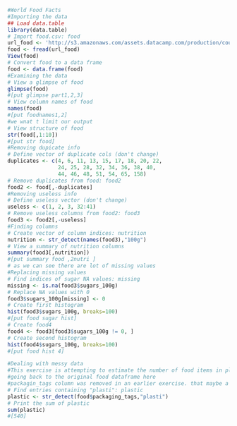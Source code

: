 ```{r}
#World Food Facts
#Importing the data
## Load data.table
library(data.table)
# Import food.csv: food
url_food <- 'http://s3.amazonaws.com/assets.datacamp.com/production/course_1294/datasets/food.csv'
food <- fread(url_food)
View(food)
# Convert food to a data frame
food <- data.frame(food)
#Examining the data
# View a glimpse of food
glimpse(food)
#[put glimpse part1,2,3]
# View column names of food
names(food)
#[put foodnames1,2]
#we wnat t limit our output
# View structure of food
str(food[,1:10])
#[put str food]
#Removing dupicate info
# Define vector of duplicate cols (don't change)
duplicates <- c(4, 6, 11, 13, 15, 17, 18, 20, 22, 
                24, 25, 28, 32, 34, 36, 38, 40, 
                44, 46, 48, 51, 54, 65, 158)
# Remove duplicates from food: food2
food2 <- food[,-duplicates]
#Removing useless info
# Define useless vector (don't change)
useless <- c(1, 2, 3, 32:41)
# Remove useless columns from food2: food3
food3 <- food2[,-useless]
#Finding columns
# Create vector of column indices: nutrition
nutrition <- str_detect(names(food3),"100g")
# View a summary of nutrition columns
summary(food3[,nutrition])
#[put summary food ,2nutri ]
# as we can see there are lot of missing values
#Replacing missing values
# Find indices of sugar NA values: missing
missing <- is.na(food3$sugars_100g)
# Replace NA values with 0
food3$sugars_100g[missing] <- 0
# Create first histogram
hist(food3$sugars_100g, breaks=100)
#[put food sugar hist]
# Create food4
food4 <- food3[food3$sugars_100g != 0, ]
# Create second histogram
hist(food4$sugars_100g, breaks=100)
#[put food hist 4]

#Dealing with messy data
#This exercise is attempting to estimate the number of food items in plastic packaging
#going back to the original food dataframe here
#packagin_tags column was removed in an earlier exercise. that maybe a mistake
# Find entries containing "plasti": plastic
plastic <- str_detect(food$packaging_tags,"plasti")
# Print the sum of plastic
sum(plastic)
#[540]
```